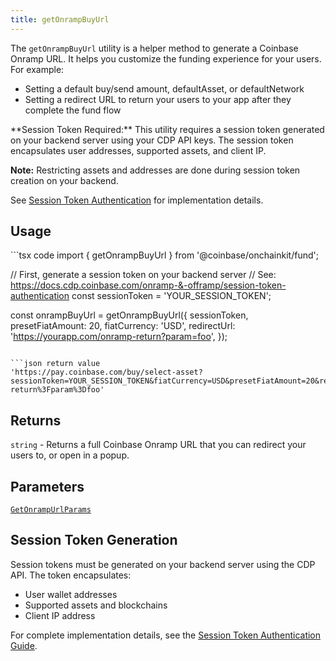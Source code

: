 ```yaml
---
title: getOnrampBuyUrl
---
```


The `getOnrampBuyUrl` utility is a helper method to generate a Coinbase Onramp URL. It helps you customize the funding
experience for your users. For example:

- Setting a default buy/send amount, defaultAsset, or defaultNetwork
- Setting a redirect URL to return your users to your app after they complete the fund flow

<Info>
**Session Token Required:** This utility requires a session token generated on your backend server using your CDP API keys. The session token encapsulates user addresses, supported assets, and client IP.

**Note:** Restricting assets and addresses are done during session token creation on your backend.

See [Session Token Authentication](https://docs.cdp.coinbase.com/onramp-&-offramp/session-token-authentication) for implementation details.

</Info>

## Usage

<CodeGroup>
```tsx code
import { getOnrampBuyUrl } from '@coinbase/onchainkit/fund';

// First, generate a session token on your backend server
// See: https://docs.cdp.coinbase.com/onramp-&-offramp/session-token-authentication
const sessionToken = 'YOUR_SESSION_TOKEN';

const onrampBuyUrl = getOnrampBuyUrl({
sessionToken,
presetFiatAmount: 20,
fiatCurrency: 'USD',
redirectUrl: 'https://yourapp.com/onramp-return?param=foo',
});

````

```json return value
'https://pay.coinbase.com/buy/select-asset?sessionToken=YOUR_SESSION_TOKEN&fiatCurrency=USD&presetFiatAmount=20&redirectUrl=https%3A%2F%2Fyourapp.com%2Fonramp-return%3Fparam%3Dfoo'
````

</CodeGroup>

## Returns

`string` - Returns a full Coinbase Onramp URL that you can redirect your users to, or open in a popup.

## Parameters

[`GetOnrampUrlParams`](/onchainkit/fund/types#getonrampurlparams)

## Session Token Generation

Session tokens must be generated on your backend server using the CDP API. The token encapsulates:

- User wallet addresses
- Supported assets and blockchains
- Client IP address

For complete implementation details, see the [Session Token Authentication Guide](https://docs.cdp.coinbase.com/onramp-&-offramp/session-token-authentication).
